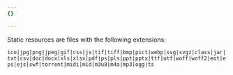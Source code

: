 ```yaml
---
{}

---
```


Static resources are files with the following extensions:

`ico|jpg|png|jpeg|gif|css|js|tif|tiff|bmp|pict|webp|svg|svgz|class|jar|txt|csv|doc|docx|xls|xlsx|pdf|ps|pls|ppt|pptx|ttf|otf|woff|woff2|eot|eps|ejs|swf|torrent|midi|mid|m3u8|m4a|mp3|ogg|ts`